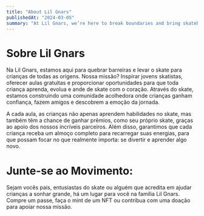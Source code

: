 ```yaml
---
title: "About Lil Gnars"
publishedAt: "2024-03-05"
summary: "At Lil Gnars, we’re here to break boundaries and bring skateboarding to kids from all walks of life. Our mission? To inspire young skaters, offer free classes, and provide opportunities for every child to learn, grow, and skate with heart. Through skate, we’re building a supportive community where kids gain confidence, make friends, and discover the thrill of the ride."
---
```


# Sobre Lil Gnars

Na Lil Gnars, estamos aqui para quebrar barreiras e levar o skate para crianças de todas as origens. Nossa missão? Inspirar jovens skatistas, oferecer aulas gratuitas e proporcionar oportunidades para que toda criança aprenda, evolua e ande de skate com o coração. Através do skate, estamos construindo uma comunidade acolhedora onde crianças ganham confiança, fazem amigos e descobrem a emoção da jornada.

A cada aula, as crianças não apenas aprendem habilidades no skate, mas também têm a chance de ganhar prêmios, como seu próprio skate, graças ao apoio dos nossos incríveis parceiros. Além disso, garantimos que cada criança receba um almoço completo para recarregar suas energias, para que possam focar no que realmente importa: se divertir e aprender algo novo.


# Junte-se ao Movimento:

Sejam vocês pais, entusiastas do skate ou alguém que acredita em ajudar crianças a sonhar grande, há um lugar para você na família Lil Gnars. Compre um passe, faça o mint de um NFT ou contribua com uma doação para apoiar nossa missão.
